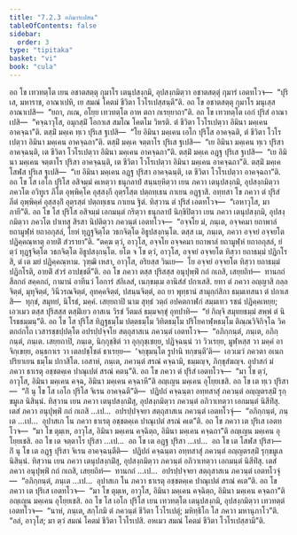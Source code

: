 ```yaml
---
title: "7.2.3 อภิมารเปสน"
tableOfContents: false
sidebar:
  order: 3
type: "tipitaka"
basket: "vi"
book: "cula"
---
```



<DynamicBreadcrumb />

<Division number="340" book="cula">

<Paragraph number="1538" book="cula">
อถ โข เทวทตฺโต เยน อชาตสตฺตุ กุมาโร เตนุปสงฺกมิ, อุปสงฺกมิตฺวา อชาตสตฺตุํ กุมารํ เอตทโวจ—  “ปุริเส, มหาราช, อาณาเปหิ, เย สมณํ โคตมํ ชีวิตา โวโรเปสฺสนฺตี”ติ. อถ โข อชาตสตฺตุ กุมาโร มนุเสฺส อาณาเปสิ—  “ยถา, ภเณ, อโยฺย เทวทตฺโต อาห ตถา กเรยฺยาถา”ติ. อถ โข เทวทตฺโต เอกํ ปุริสํ อาณาเปสิ—  “คจฺฉาวุโส, อมุกสฺมิํ โอกาเส สมโณ โคตโม วิหรติ. ตํ ชีวิตา โวโรเปตฺวา อิมินา มคฺเคน อาคจฺฉา”ติ. ตสฺมิํ มคฺเค ทฺเว ปุริเส ฐเปสิ—  “โย อิมินา มคฺเคน เอโก ปุริโส อาคจฺฉติ, ตํ ชีวิตา โวโรเปตฺวา อิมินา มคฺเคน อาคจฺฉถา”ติ. ตสฺมิํ มคฺเค จตฺตาโร ปุริเส ฐเปสิ—  “เย อิมินา มคฺเคน ทฺเว ปุริสา อาคจฺฉนฺติ, เต ชีวิตา โวโรเปตฺวา อิมินา มคฺเคน อาคจฺฉถา”ติ. ตสฺมิํ มคฺเค อฏฺฐ ปุริเส ฐเปสิ—  “เย อิมินา มคฺเคน จตฺตาโร ปุริสา อาคจฺฉนฺติ, เต ชีวิตา โวโรเปตฺวา อิมินา มคฺเคน อาคจฺฉถา”ติ. ตสฺมิํ มคฺเค โสฬส ปุริเส ฐเปสิ—  “เย อิมินา มคฺเคน อฏฺฐ ปุริสา อาคจฺฉนฺติ, เต ชีวิตา โวโรเปตฺวา อาคจฺฉถา”ติ.
</Paragraph>

<Paragraph number="1539" book="cula">
อถ โข โส เอโก ปุริโส อสิจมฺมํ คเหตฺวา ธนุกลาปํ สนฺนยฺหิตฺวา เยน ภควา เตนุปสงฺกมิ, อุปสงฺกมิตฺวา ภควโต อวิทูเร ภีโต อุพฺพิคฺโค อุสฺสงฺกี อุตฺรโสฺต ปตฺถทฺเธน กาเยน อฏฺฐาสิ. อทฺทสา โข ภควา ตํ ปุริสํ ภีตํ อุพฺพิคฺคํ อุสฺสงฺกิํ อุตฺรสฺตํ ปตฺถทฺเธน กาเยน ฐิตํ. ทิสฺวาน ตํ ปุริสํ เอตทโวจ—  “เอหาวุโส, มา ภายี”ติ. อถ โข โส ปุริโส อสิจมฺมํ เอกมนฺตํ กริตฺวา ธนุกลาปํ นิกฺขิปิตฺวา เยน ภควา เตนุปสงฺกมิ, อุปสงฺกมิตฺวา ภควโต ปาเทสุ สิรสา นิปติตฺวา ภควนฺตํ เอตทโวจ—  “อจฺจโย มํ, ภนฺเต, อจฺจคมา ยถาพาลํ ยถามูฬฺหํ ยถาอกุสลํ, โยหํ ทุฏฺฐจิตฺโต วธกจิตฺโต อิธูปสงฺกนฺโต. ตสฺส เม, ภนฺเต, ภควา อจฺจยํ อจฺจยโต ปฏิคฺคณฺหาตุ อายติํ สํวรายา”ติ. “ตคฺฆ ตฺวํ, อาวุโส, อจฺจโย อจฺจคมา ยถาพาลํ ยถามูฬฺหํ ยถาอกุสลํ, ยํ ตฺวํ ทุฏฺฐจิตฺโต วธกจิตฺโต อิธูปสงฺกนฺโต. ยโต จ โข ตฺวํ, อาวุโส, อจฺจยํ อจฺจยโต ทิสฺวา ยถาธมฺมํ ปฏิกโรสิ, ตํ เต มยํ ปฏิคฺคณฺหาม. วุฑฺฒิ เหสา, อาวุโส, อริยสฺส วินเย—  โย อจฺจยํ อจฺจยโต ทิสฺวา ยถาธมฺมํ ปฏิกโรติ, อายติํ สํวรํ อาปชฺชตี”ติ.
</Paragraph>

<Paragraph number="1540" book="cula">
อถ โข ภควา ตสฺส ปุริสสฺส อนุปุพฺพิํ กถํ กเถสิ, เสยฺยถิทํ—  ทานกถํ สีลกถํ สคฺคกถํ, กามานํ อาทีนวํ โอการํ สํกิเลสํ, เนกฺขมฺเม อานิสํสํ ปกาเสสิ. ยทา ตํ ภควา อญฺญาสิ กลฺลจิตฺตํ, มุทุจิตฺตํ, วินีวรณจิตฺตํ, อุทคฺคจิตฺตํ, ปสนฺนจิตฺตํ, อถ ยา พุทฺธานํ สามุกฺกํสิกา ธมฺมเทสนา ตํ ปกาเสสิ—  ทุกฺขํ, สมุทยํ, นิโรธํ, มคฺคํ. เสยฺยถาปิ นาม สุทฺธํ วตฺถํ อปคตกาฬกํ สมฺมเทว รชนํ ปฏิคฺคเหยฺย; เอวเมว ตสฺส ปุริสสฺส ตสฺมิํเยว อาสเน วิรชํ วีตมลํ ธมฺมจกฺขุํ อุทปาทิ—  “ยํ กิญฺจิ สมุทยธมฺมํ สพฺพํ ตํ นิโรธธมฺมนฺ”ติ. อถ โข โส ปุริโส ทิฏฺฐธมฺโม ปตฺตธมฺโม วิทิตธมฺโม ปริโยคาฬฺหธมฺโม ติณฺณวิจิกิจฺโฉ วิคตกถํกโถ เวสารชฺชปฺปตฺโต อปรปฺปจฺจโย สตฺถุสาสเน ภควนฺตํ เอตทโวจ—  “อภิกฺกนฺตํ, ภนฺเต, อภิกฺกนฺตํ, ภนฺเต. เสยฺยถาปิ, ภนฺเต, นิกฺกุชฺชิตํ วา อุกฺกุชฺเชยฺย, ปฏิจฺฉนฺนํ วา วิวเรยฺย, มูฬฺหสฺส วา มคฺคํ อาจิกฺเขยฺย, อนฺธกาเร วา เตลปชฺโชตํ ธาเรยฺย—  ‘จกฺขุมนฺโต รูปานิ ทกฺขนฺตี’ติ—  เอวเมวํ ภควตา อเนกปริยาเยน ธมฺโม ปกาสิโต. เอสาหํ, ภนฺเต, ภควนฺตํ สรณํ คจฺฉามิ, ธมฺมญฺจ, ภิกฺขุสํฆญฺจ. อุปาสกํ มํ ภควา ธาเรตุ อชฺชตคฺเค ปาณุเปตํ สรณํ คตนฺ”ติ. อถ โข ภควา ตํ ปุริสํ เอตทโวจ—  “มา โข ตฺวํ, อาวุโส, อิมินา มคฺเคน คจฺฉ, อิมินา มคฺเคน คจฺฉาหี”ติ อญฺเญน มคฺเคน อุโยฺยเชสิ.
</Paragraph>

<Paragraph number="1541" book="cula">
อถ โข เต ทฺเว ปุริสา—  “กิํ นุ โข โส เอโก ปุริโส จิเรน อาคจฺฉตี”ติ—  ปฏิปถํ คจฺฉนฺตา อทฺทสาสุํ ภควนฺตํ อญฺญตรสฺมิํ รุกฺขมูเล นิสินฺนํ. ทิสฺวาน เยน ภควา เตนุปสงฺกมิํสุ, อุปสงฺกมิตฺวา ภควนฺตํ อภิวาเทตฺวา เอกมนฺตํ นิสีทิํสุ. เตสํ ภควา อนุปุพฺพิํ กถํ กเถสิ …เป…  อปรปฺปจฺจยา สตฺถุสาสเน ภควนฺตํ เอตทโวจุํ—  “อภิกฺกนฺตํ, ภนฺเต …เป…  อุปาสเก โน ภควา ธาเรตุ อชฺชตคฺเค ปาณุเปตํ สรณํ คเต”ติ. อถ โข ภควา เต ปุริเส เอตทโวจ—  “มา โข ตุมฺเห, อาวุโส, อิมินา มคฺเคน คจฺฉิตฺถ, อิมินา มคฺเคน คจฺฉถา”ติ อญฺเญน มคฺเคน อุโยฺยเชสิ.
</Paragraph>

<Paragraph number="1542" book="cula">
อถ โข เต จตฺตาโร ปุริสา …เป…  อถ โข เต อฏฺฐ ปุริสา …เป…  อถ โข เต โสฬส ปุริสา—  กิํ นุ โข เต อฏฺฐ ปุริสา จิเรน อาคจฺฉนฺตีติ—  ปฏิปถํ คจฺฉนฺตา อทฺทสาสุํ ภควนฺตํ อญฺญตรสฺมิํ รุกฺขมูเล นิสินฺนํ. ทิสฺวาน เยน ภควา เตนุปสงฺกมิํสุ, อุปสงฺกมิตฺวา ภควนฺตํ อภิวาเทตฺวา เอกมนฺตํ นิสีทิํสุ. เตสํ ภควา อนุปุพฺพิํ กถํ กเถสิ, เสยฺยถิทํ—  ทานกถํ …เป…  อปรปฺปจฺจยา สตฺถุสาสเน ภควนฺตํ เอตทโวจุํ—  “อภิกฺกนฺตํ, ภนฺเต …เป…  อุปาสเก โน ภควา ธาเรตุ อชฺชตคฺเค ปาณุเปตํ สรณํ คเต”ติ. อถ โข ภควา เต ปุริเส เอตทโวจ—  “มา โข ตุมฺเห, อาวุโส, อิมินา มคฺเคน คจฺฉิตฺถ, อิมินา มคฺเคน คจฺฉถา”ติ อญฺเญน มคฺเคน อุโยฺยเชสิ.
</Paragraph>

<Paragraph number="1543" book="cula">
อถ โข โส เอโก ปุริโส เยน เทวทตฺโต เตนุปสงฺกมิ, อุปสงฺกมิตฺวา เทวทตฺตํ เอตทโวจ—  “นาหํ, ภนฺเต, สกฺโกมิ ตํ ภควนฺตํ ชีวิตา โวโรเปตุํ; มหิทฺธิโก โส ภควา มหานุภาโว”ติ. “อลํ, อาวุโส; มา ตฺวํ สมณํ โคตมํ ชีวิตา โวโรเปสิ. อหเมว สมณํ โคตมํ ชีวิตา โวโรเปสฺสามี”ติ.
</Paragraph>
</Division>